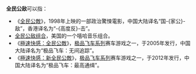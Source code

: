 '''全民公敌'''可以指：

*《[[全民公敵|全民公敵]]》，1998年上映的一部政治驚悚電影，中国大陆译名“国-{家公}-敌”，香港译名为“-{高度反}-击”。
*[[全民公敌组合|全民公敌组合]]，美国的一个嘻哈音乐组合。
*《[[極速快感：全民公敵|極速快感：全民公敵]]》，[[极品飞车系列|极品飞车系列]]赛车游戏之一，于2005年发行，中国大陆译名为“极品飞车：无间追踪”。
*《[[極速快感：新全民公敵|極速快感：新全民公敵]]》，[[极品飞车系列|极品飞车系列]]赛车游戏之一，于2012年发行，中国大陆译名为“极品飞车：最高通缉”。

{{disambig|cat=四字消歧义}}